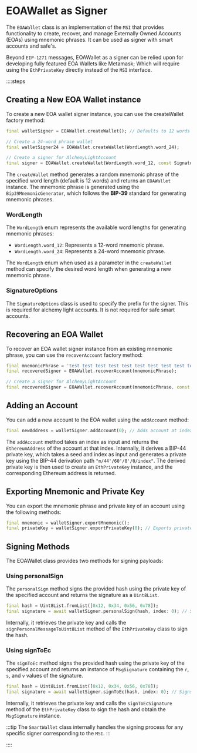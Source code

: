 # EOAWallet as Signer

The `EOAWallet` class is an implementation of the `MSI` that provides functionality to create, recover, and manage Externally Owned Accounts (EOAs) using mnemonic phrases. It can be used as signer with smart accounts and safe's.

Beyond `EIP-1271` messages, EOAWallet as a signer can be relied upon for developing fully featured EOA Wallets like Metamask; Which will require using the `EthPrivateKey` directly instead of the `MSI` interface.

::::steps

## Creating a New EOA Wallet instance

To create a new EOA wallet signer instance, you can use the createWallet factory method:

```dart
final walletSigner = EOAWallet.createWallet(); // Defaults to 12 words

// Create a 24-word phrase wallet
final walletSigner24 = EOAWallet.createWallet(WordLength.word_24);

// Create a signer for AlchemyLightAccount
final signer = EOAWallet.createWallet(WordLength.word_12, const SignatureOptions(prefix: [0]));
```

The `createWallet` method generates a random mnemonic phrase of the specified word length (default is 12 words) and returns an `EOAWallet` instance. The mnemonic phrase is generated using the `Bip39MnemonicGenerator`, which follows the **BIP-39** standard for generating mnemonic phrases.

### WordLength

The `WordLength` enum represents the available word lengths for generating mnemonic phrases:

- `WordLength.word_12`: Represents a 12-word mnemonic phrase.
- `WordLength.word_24`: Represents a 24-word mnemonic phrase.

The `WordLength` enum when used as a parameter in the `createWallet` method can specify the desired word length when generating a new mnemonic phrase.

### SignatureOptions

The `SignatureOptions` class is used to specify the prefix for the signer. This is required for alchemy light accounts. It is not required for safe smart accounts.

## Recovering an EOA Wallet

To recover an EOA wallet signer instance from an existing mnemonic phrase, you can use the `recoverAccount` factory method:

```dart
final mnemonicPhrase = 'test test test test test test test test test test test junk'; // Replace with an actual mnemonic phrase
final recoveredSigner = EOAWallet.recoverAccount(mnemonicPhrase);

// Create a signer for AlchemyLightAccount
final recoveredSigner = EOAWallet.recoverAccount(mnemonicPhrase, const SignatureOptions(prefix: [0]));
```

## Adding an Account

You can add a new account to the EOA wallet using the `addAccount` method:

```dart
final newAddress = walletSigner.addAccount(0); // Adds account at index 0
```

The `addAccount` method takes an index as input and returns the `EthereumAddress` of the account at that index. Internally, it derives a BIP-44 private key, which takes a seed and index as input and generates a private key using the BIP-44 derivation path `"m/44'/60'/0'/0/index"`. The derived private key is then used to create an `EthPrivateKey` instance, and the corresponding Ethereum address is returned.

## Exporting Mnemonic and Private Key

You can export the mnemonic phrase and private key of an account using the following methods:

```dart
final mnemonic = walletSigner.exportMnemonic();
final privateKey = walletSigner.exportPrivateKey(0); // Exports private key of account at index 0
```

## Signing Methods

The EOAWallet class provides two methods for signing payloads:

### Using personalSign

The `personalSign` method signs the provided hash using the private key of the specified account and returns the signature as a `Uint8List`.

```dart
final hash = Uint8List.fromList([0x12, 0x34, 0x56, 0x78]);
final signature = await walletSigner.personalSign(hash, index: 0); // Signs using account at index 0
```

Internally, it retrieves the private key and calls the `signPersonalMessageToUint8List` method of the `EthPrivateKey` class to sign the hash.

### Using signToEc

The `signToEc` method signs the provided hash using the private key of the specified account and returns an instance of `MsgSignature` containing the `r`, `s`, and `v` values of the signature.

```dart
final hash = Uint8List.fromList([0x12, 0x34, 0x56, 0x78]);
final signature = await walletSigner.signToEc(hash, index: 0); // Signs using account at index 0
```

Internally, it retrieves the private key and calls the `signToEcSignature` method of the `EthPrivateKey` class to sign the hash and obtain the `MsgSignature` instance.

:::tip
The `SmartWallet` class internally handles the signing process for any specific signer corresponding to the `MSI`.
:::

::::
